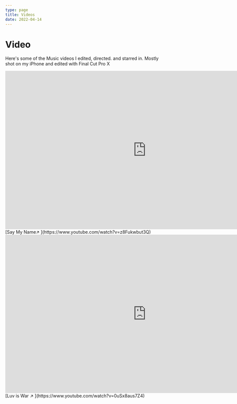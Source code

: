 ```yaml
---
type: page
title: Videos
date: 2022-04-14
---
```


# Video

Here's some of the Music videos I edited, directed. and starred in. Mostly shot on my iPhone and edited with Final Cut Pro X


<iframe width="888" 
        height="500" 
        src="https://www.youtube.com/embed/z8Fukwbut3Q" 
        title="YouTube video player" 
        frameborder="0" 
        allow="accelerometer; autoplay; clipboard-write; encrypted-media; gyroscope; picture-in-picture" allowfullscreen>
</iframe>
[Say My Name↗ ](https://www.youtube.com/watch?v=z8Fukwbut3Q)


<iframe width="888" 
        height="500" 
        src="https://www.youtube.com/embed/0uSx8aus7Z4" 
        title="YouTube video player" frameborder="0" 
        allow="accelerometer; autoplay; clipboard-write; encrypted-media; gyroscope; picture-in-picture" allowfullscreen>
</iframe>
[Luv is War ↗ ](https://www.youtube.com/watch?v=0uSx8aus7Z4)


